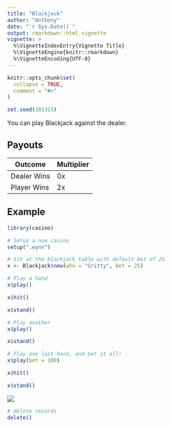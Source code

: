```yaml
---
title: "Blackjack"
author: "Anthony"
date: "`r Sys.Date()`"
output: rmarkdown::html_vignette
vignette: >
  %\VignetteIndexEntry{Vignette Title}
  %\VignetteEngine{knitr::rmarkdown}
  %\VignetteEncoding{UTF-8}
---
```


```r
knitr::opts_chunk$set(
  collapse = TRUE,
  comment = "#>"
)

set.seed(101315)
```

You can play Blackjack against the dealer.

## Payouts

Outcome | Multiplier
--- | ---
Dealer Wins | 0x
Player Wins | 2x


## Example

```r
library(casino)

# Setup a new casino
setup(".wynn")

# Sit at the blackjack table with default bet of 25
x <- Blackjack$new(who = "Gritty", bet = 25)

# Play a hand
x$play()

x$hit()

x$stand()

# Play another
x$play()

x$stand()

# Play one last hand, and bet it all!
x$play(bet = 100)

x$hit()

x$stand()
```

![](https://media.giphy.com/media/1rK7WULnc8YgdmVIBz/giphy.gif)

```r
# delete records
delete()
```
